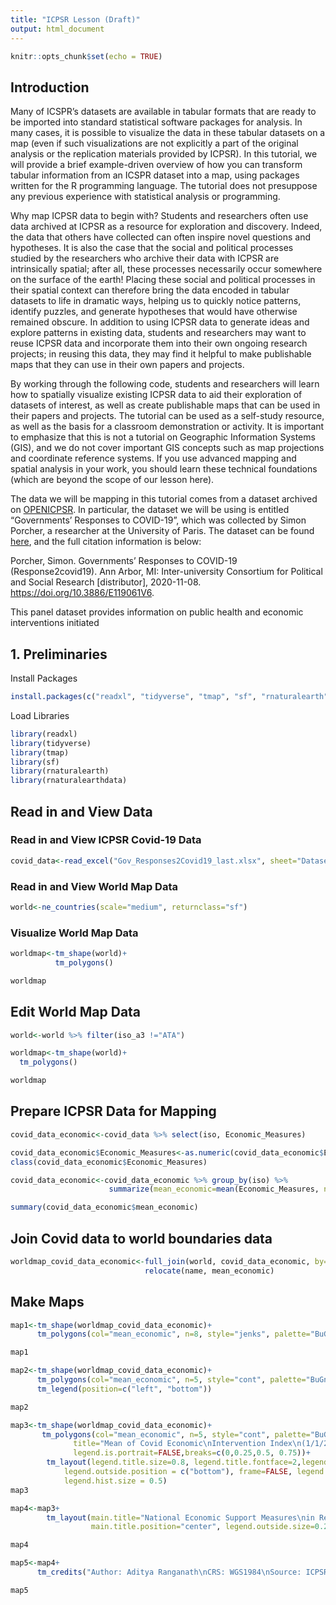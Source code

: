 ```yaml
---
title: "ICPSR Lesson (Draft)"
output: html_document
---
```


```r
knitr::opts_chunk$set(echo = TRUE)
```

## Introduction

Many of ICSPR's datasets are available in tabular formats that are ready to be imported into standard statistical software packages for analysis. In many cases, it is possible to visualize the data in these tabular datasets on a map (even if such visualizations are not explicitly a part of the original analysis or the replication materials provided by ICPSR). In this tutorial, we will provide a brief example-driven overview of how you can transform tabular information from an ICSPR dataset into a map, using packages written for the R programming language. The tutorial does not presuppose any previous experience with statistical analysis or programming. 

Why map ICPSR data to begin with? Students and researchers often use data archived at ICPSR as a resource for exploration and discovery. Indeed, the data that others have collected can often inspire novel questions and hypotheses. It is also the case that the social and political processes studied by the researchers who archive their data with ICPSR are intrinsically spatial; after all, these processes necessarily occur somewhere on the surface of the earth! Placing these social and political processes in their spatial context can therefore bring the data encoded in tabular datasets to life in dramatic ways, helping us to quickly notice patterns, identify puzzles, and generate hypotheses that would have otherwise remained obscure. In addition to using ICPSR data to generate ideas and explore patterns in existing data, students and researchers may want to reuse ICPSR data and incorporate them into their own ongoing research projects; in reusing this data, they may find it helpful to make publishable maps that they can use in their own papers and projects. 

By working through the following code, students and researchers will learn how to spatially visualize existing ICPSR data to aid their exploration of datasets of interest, as well as create publishable maps that can be used in their papers and projects. The  tutorial can be used as a self-study resource, as well as the basis for a classroom demonstration or activity. It is important to emphasize that this is not a tutorial on Geographic Information Systems (GIS), and we do not cover important GIS concepts such as map projections and coordinate reference systems. If you use advanced mapping and spatial analysis in your work, you should learn these technical foundations (which are beyond the scope of our lesson here). 

The data we will be mapping in this tutorial comes from a dataset archived on [OPENICPSR](https://www.openicpsr.org/openicpsr/). In particular, the dataset we will be using is entitled "Governments' Responses to COVID-19", which was collected by Simon Porcher, a researcher at the University of Paris. The dataset can be found [here](https://www.openicpsr.org/openicpsr/project/119061/version/V6/view), and the full citation information is below: 

Porcher, Simon. Governments’ Responses to COVID-19 (Response2covid19). Ann Arbor, MI: Inter-university Consortium for Political and Social Research [distributor], 2020-11-08. [https://doi.org/10.3886/E119061V6](https://doi.org/10.3886/E119061V6). 

This panel dataset provides information on public health and economic interventions initiated 

## 1. Preliminaries 

Install Packages 
```r
install.packages(c("readxl", "tidyverse", "tmap", "sf", "rnaturalearth", "rnaturalearthdata"))
```

Load Libraries 
```r
library(readxl)
library(tidyverse)
library(tmap)
library(sf)
library(rnaturalearth)
library(rnaturalearthdata)
```

## Read in and View Data

### Read in and View ICPSR Covid-19 Data

```r
covid_data<-read_excel("Gov_Responses2Covid19_last.xlsx", sheet="Dataset")
```

### Read in and View World Map Data

```r
world<-ne_countries(scale="medium", returnclass="sf")
```

### Visualize World Map Data

```r
worldmap<-tm_shape(world)+
          tm_polygons()

worldmap
```

## Edit World Map Data

```r
world<-world %>% filter(iso_a3 !="ATA")

worldmap<-tm_shape(world)+
  tm_polygons()

worldmap
```

## Prepare ICPSR Data for Mapping

```r
covid_data_economic<-covid_data %>% select(iso, Economic_Measures) 
```


```r
covid_data_economic$Economic_Measures<-as.numeric(covid_data_economic$Economic_Measures)
class(covid_data_economic$Economic_Measures)
```


```r
covid_data_economic<-covid_data_economic %>% group_by(iso) %>% 
                      summarize(mean_economic=mean(Economic_Measures, na.rm=FALSE))
```


```r
summary(covid_data_economic$mean_economic)
```

## Join Covid data to world boundaries data

```r
worldmap_covid_data_economic<-full_join(world, covid_data_economic, by=c("iso_a3"="iso")) %>% 
                              relocate(name, mean_economic)
```


## Make Maps


```r
map1<-tm_shape(worldmap_covid_data_economic)+
      tm_polygons(col="mean_economic", n=8, style="jenks", palette="BuGn")

map1
```


```r
map2<-tm_shape(worldmap_covid_data_economic)+
      tm_polygons(col="mean_economic", n=5, style="cont", palette="BuGn", textNA="No Data")+
      tm_legend(position=c("left", "bottom"))

map2
```


```r
map3<-tm_shape(worldmap_covid_data_economic)+
       tm_polygons(col="mean_economic", n=5, style="cont", palette="BuGn", textNA="No Data", 
              title="Mean of Covid Economic\nIntervention Index\n(1/1/2020 to 10/1/2020)", 
              legend.is.portrait=FALSE,breaks=c(0,0.25,0.5, 0.75))+
        tm_layout(legend.title.size=0.8, legend.title.fontface=2,legend.outside=TRUE, 
            legend.outside.position = c("bottom"), frame=FALSE, legend.text.size = 0.5,
            legend.hist.size = 0.5)
map3
```


```r
map4<-map3+
        tm_layout(main.title="National Economic Support Measures\nin Response to the Covid-19 Pandemic", 
                  main.title.position="center", legend.outside.size=0.2, attr.outside=TRUE, main.title.size=1, inner.margins=c(0.06,0.10,0.10,0.08))

map4

```

```r
map5<-map4+
      tm_credits("Author: Aditya Ranganath\nCRS: WGS1984\nSource: ICPSR (https://doi.org/10.3886/E119061V6)", position=c(0.78,0.01), size=0.5)

map5
```


